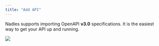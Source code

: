 ```yaml
---
title: "Add API"
---
```


Nadles supports importing OpenAPI **v3.0** specifications. It is the easiest way to get your API up and running.

![](image.png)